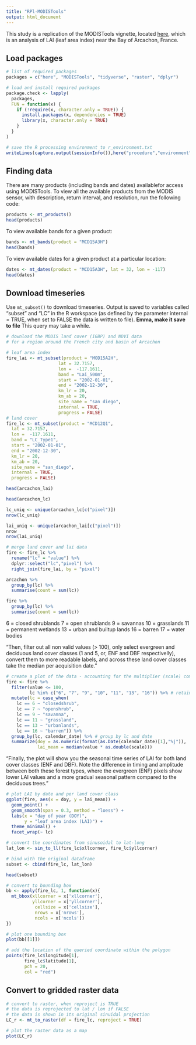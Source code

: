 ```yaml
---
title: "RPl-MODISTools"
output: html_document
---
```

This study is a replication of the MODISTools vignette, located [here](https://cran.r-project.org/web/packages/MODISTools/vignettes/modistools-vignette.html), which is an analysis of LAI (leaf area index) near the Bay of Arcachon, France.

## Load packages
```r
# list of required packages
packages = c("here", "MODISTools", "tidyverse", "raster", "dplyr")

# load and install required packages
package.check <- lapply(
  packages,
  FUN = function(x) {
    if (!require(x, character.only = TRUE)) {
      install.packages(x, dependencies = TRUE)
      library(x, character.only = TRUE)
    }
  }
)

# save the R processing environment to r_environment.txt
writeLines(capture.output(sessionInfo()),here("procedure","environment","r_environment.txt"))

```

## Finding data

There are many products (including bands and dates) availablefor access using MODISTools. To view all the available products from the MODIS sensor, with description, return interval, and resolution, run the following code:
```r
products <- mt_products()
head(products)
```
To view available bands for a given product:
```r
bands <- mt_bands(product = "MCD15A3H")
head(bands)
```
To view available dates for a given product at a particular location:
```r
dates <- mt_dates(product = "MCD15A3H", lat = 32, lon = -117)
head(dates)
```

## Download timeseries
Use `mt_subset()` to download timeseries. 
Output is saved to variables called "subset" and "LC" in the R workspace  (as defined by the parameter internal = TRUE, when set to FALSE the data is written to file).
**Emma, make it save to file**
This query may take a while.
```r
# download the MODIS land cover (IGBP) and NDVI data
# for a region around the French city and basin of Arcachon

# leaf area index
fire_lai <- mt_subset(product = "MOD15A2H",
                    lat = 32.7157,
                    lon =  -117.1611,
                    band = "Lai_500m",
                    start = "2002-01-01",
                    end = "2002-12-30",
                    km_lr = 20,
                    km_ab = 20,
                    site_name = "san diego",
                    internal = TRUE,
                    progress = FALSE)
# land cover
fire_lc <- mt_subset(product = "MCD12Q1",
  lat = 32.7157,
  lon =  -117.1611,
  band = "LC_Type1",
  start = "2002-01-01",
  end = "2002-12-30",
  km_lr = 20,
  km_ab = 20,
  site_name = "san_diego",
  internal = TRUE,
  progress = FALSE)
```

```r
head(arcachon_lai)
```

```r
head(arcachon_lc)
```

```r
lc_uniq <- unique(arcachon_lc[c("pixel")])
nrow(lc_uniq)
```
```r
lai_uniq <- unique(arcachon_lai[c("pixel")])
nrow
nrow(lai_uniq)
```




```r
# merge land cover and lai data
fire <- fire_lc %>%
  rename("lc" = "value") %>%
  dplyr::select("lc","pixel") %>%
  right_join(fire_lai, by = "pixel")
```

```r
arcachon %>%
  group_by(lc) %>% 
  summarise(count = sum(lc))
```

```r
fire %>%
  group_by(lc) %>% 
  summarise(count = sum(lc))
```
6 = closed shrublands
7 = open shrublands
9 = savannas
10 = grasslands
11 = permanent wetlands
13 = urban and builtup lands
16 = barren
17 = water bodies



"Then, filter out all non valid values (> 100), only select evergreen and deciduous land cover classes (1 and 5, or, ENF and DBF respectivelly), convert them to more readable labels, and across these land cover classes take the median per acquisition date."

```r
# create a plot of the data - accounting for the multiplier (scale) component
fire <- fire %>%
  filter(value <= 100,
         lc %in% c("6", "7", "9", "10", "11", "13", "16")) %>% # retain everything but fill values
  mutate(lc = case_when(
    lc == 6 ~ "closedshrub",
    lc == 7 ~ "openshrub",
    lc == 9 ~ "savanna",
    lc == 11 ~ "grassland",
    lc == 13 ~ "urbanlands",
    lc == 16 ~ "barren")) %>% 
  group_by(lc, calendar_date) %>% # group by lc and date
  summarize(doy = as.numeric(format(as.Date(calendar_date)[1],"%j")),
            lai_mean = median(value * as.double(scale)))
```
"Finally, the plot will show you the seasonal time series of LAI for both land cover classes (ENF and DBF). Note the difference in timing and amplitude between both these forest types, where the evergreen (ENF) pixels show lower LAI values and a more gradual seasonal pattern compared to the deciduous trees."

```r
# plot LAI by date and per land cover class
ggplot(fire, aes(x = doy, y = lai_mean)) +
  geom_point() +
  geom_smooth(span = 0.3, method = "loess") +
  labs(x = "day of year (DOY)",
       y = "leaf area index (LAI)") +
  theme_minimal() +
  facet_wrap(~ lc)
```
```r
# convert the coordinates from sinusoidal to lat-long
lat_lon <- sin_to_ll(fire_lc$xllcorner, fire_lc$yllcorner)

# bind with the original dataframe
subset <- cbind(fire_lc, lat_lon)

head(subset)

```

```r
# convert to bounding box
bb <- apply(fire_lc, 1, function(x){
  mt_bbox(xllcorner = x['xllcorner'],
          yllcorner = x['yllcorner'],
           cellsize = x['cellsize'],
           nrows = x['nrows'],
           ncols = x['ncols'])
})

# plot one bounding box
plot(bb[[1]])

# add the location of the queried coordinate within the polygon
points(fire_lc$longitude[1],
       fire_lc$latitude[1],
       pch = 20,
       col = "red")
```

## Convert to gridded raster data
```r
# convert to raster, when reproject is TRUE
# the data is reprojected to lat / lon if FALSE
# the data is shown in its original sinuidal projection
LC_r <- mt_to_raster(df = fire_lc, reproject = TRUE)

# plot the raster data as a map
plot(LC_r)
```

